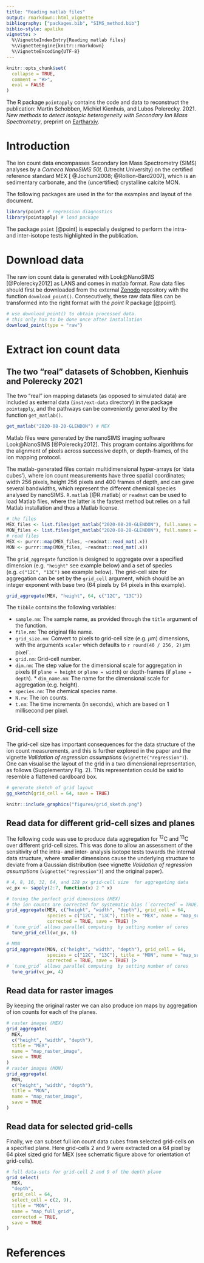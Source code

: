 ```yaml
---
title: "Reading matlab files"
output: rmarkdown::html_vignette
bibliography: ["packages.bib", "SIMS_method.bib"]
biblio-style: apalike
vignette: >
  %\VignetteIndexEntry{Reading matlab files}
  %\VignetteEngine{knitr::rmarkdown}
  %\VignetteEncoding{UTF-8}
---
```



```r
knitr::opts_chunk$set(
  collapse = TRUE,
  comment = "#>",
  eval = FALSE
)
```


The R package `pointapply` contains the code and data to reconstruct the publication: Martin Schobben, Michiel Kienhuis, and Lubos Polerecky. 2021. *New methods to detect isotopic heterogeneity with Secondary Ion Mass Spectrometry*, preprint on [Eartharxiv](https://eartharxiv.org/).


# Introduction 

The ion count data encompasses Secondary Ion Mass Spectrometry (SIMS) analyses by a  *Cameca NanoSIMS 50L* (Utrecht University) on the certified reference standard MEX [ @Jochum2008; @Rollion-Bard2007], which is an sedimentary carbonate, and the (uncertified) crystalline calcite MON.

The following packages are used in the for the examples and layout of the document. 


```r
library(point) # regression diagnostics
library(pointapply) # load package
```


The package `point` [@point] is especially designed to perform the intra- and inter-isotope tests highlighted in the publication.


# Download data

The raw ion count data is generated with Look\@NanoSIMS [@Polerecky2012] as LANS and comes in matlab format. Raw data files should first be downloaded from the external [Zenodo](https://doi.org/10.5281/zenodo.4580159) repository with the function `download_point()`. Consecutively, these raw data files can be transformed into the right format with the  *point* R package [@point]. 


```r
# use download_point() to obtain processed data.
# this only has to be done once after installation
download_point(type = "raw")
```


# Extract ion count data

## The two "real" datasets of Schobben, Kienhuis and Polerecky 2021

The two "real" ion mapping datasets (as opposed to simulated data) are included as external data (`inst/ext-data` directory) in the package  `pointapply`, and the pathways can be conveniently generated by the function `get_matlab()`. 


```r
get_matlab("2020-08-20-GLENDON") # MEX 
```


Matlab files were generated by the nanoSIMS imaging software Look\@NanoSIMS [@Polerecky2012]. This program contains algorithms for the alignment of pixels across successive depth, or depth-frames, of the ion mapping protocol. 

The matlab-generated files contain multidimensional hyper-arrays (or 'data cubes'), where ion count measurements have three spatial coordinates; width 256 pixels, height 256 pixels and 400 frames of depth, and can gave several bandwidths, which represent the different chemical species analysed by nanoSIMS. `R.matlab` [@R.matlab] or `readmat` can be used to load Matlab files, where the latter is the fastest method but relies on a full Matlab installation and thus a Matlab license.


```r
# the files
MEX_files <- list.files(get_matlab("2020-08-20-GLENDON"), full.names = TRUE)
MON_files <- list.files(get_matlab("2020-08-28-GLENDON"), full.names = TRUE)
# read files
MEX <- purrr::map(MEX_files, ~readmat::read_mat(.x))
MON <- purrr::map(MON_files, ~readmat::read_mat(.x)) 
```

The `grid_aggregate ` function is designed to aggregate over a specified dimension (e.g. `"height"` see example below) and a set of species (e.g. `c("12C", "13C")` see example below). The grid-cell size for aggregation can be set by the `grid_cell` argument, which should be an integer exponent with base two (64 pixels by 64 pixels in this example).

```r
grid_aggregate(MEX, "height", 64, c("12C", "13C"))
```

The `tibble` contains the following variables:

* `sample.nm`: The sample name, as provided through the `title` argument of the function.
* `file.nm`: The original file name.
* `grid_size.nm`: Convert to pixels to grid-cell size (e.g. $\mu$m) dimensions, with the arguments `scaler` which defaults to `r round(40 / 256, 2)`$\,\mu$m pixel^-^.
* `grid.nm`: Grid-cell number.
* `dim.nm`: The step value for the dimensional scale for aggregation in pixels (if `plane = height` or `plane = width`) or depth-frames (if `plane = depth`). * `dim_name.nm`: The name for the dimensional scale for aggregation (e.g. height).
* `species.nm`: The chemical species name.
* `N.rw`: The ion counts.
* `t.nm`: The time increments (in seconds), which are based on $1\,$millisecond per pixel. 


## Grid-cell size

The grid-cell size has important consequences for the data structure of the ion count measurements, and this is further explored in the paper and the vignette *Validation of regression assumptions* (`vignette("regression")`). One can visualise the layout of the grid in a two dimensional representation, as follows (Supplementary Fig. 2). This representation could be said to resemble a flattened cardboard box.


```r
# generate sketch of grid layout
gg_sketch(grid_cell = 64, save = TRUE) 
```


```r
knitr::include_graphics("figures/grid_sketch.png")
```


## Read data for different grid-cell sizes and planes

The following code was use to produce data aggregation for ^12^C and ^13^C over different grid-cell sizes. This was done to allow an assessment of the sensitivity of the intra- and inter- analysis isotope tests towards the internal data structure, where smaller dimensions cause the underlying structure to deviate from a Gaussian distribution (see vignette *Validation of regression assumptions* (`vignette("regression")`) and the original paper). 


```r
# 4, 8, 16, 32, 64, and 128 px grid-cell size  for aggregating data
vc_px <- sapply(2:7, function(x) 2 ^ x)

# tuning the perfect grid dimensions (MEX)
# the ion counts are corrected for systematic bias (`corrected` = TRUE)
grid_aggregate(MEX, c("height", "width", "depth"), grid_cell = 64, 
               species = c("12C", "13C"), title = "MEX", name = "map_sum_grid", 
               corrected = TRUE, save = TRUE) |> 
# `tune_grid` allows parallel computing  by setting number of cores  
  tune_grid_cell(vc_px, 6) 

# MON
grid_aggregate(MON, c("height", "width", "depth"), grid_cell = 64, 
               species = c("12C", "13C"), title = "MON", name = "map_sum_grid", 
               corrected = TRUE, save = TRUE) |> 
# `tune_grid` allows parallel computing  by setting number of cores  
  tune_grid(vc_px, 4) 

```


## Read data for raster images

By keeping the original raster we can also produce ion maps by aggregation of ion counts for each of the planes.


```r
# raster images (MEX)
grid_aggregate(
  MEX, 
  c("height", "width", "depth"), 
  title = "MEX", 
  name = "map_raster_image", 
  save = TRUE
)
# raster images (MON)
grid_aggregate(
  MON, 
  c("height", "width", "depth"), 
  title = "MON", 
  name = "map_raster_image", 
  save = TRUE
)
```


## Read data for selected grid-cells

Finally, we can subset full ion count data cubes from selected grid-cells on a specified plane. Here grid-cells 2 and 9 were extracted on a 64 pixel by 64 pixel sized grid for MEX (see schematic figure above for orientation of grid-cells).


```r
# full data-sets for grid-cell 2 and 9 of the depth plane
grid_select(
  MEX, 
  "depth", 
  grid_cell = 64,
  select_cell = c(2, 9),
  title = "MON", 
  name = "map_full_grid", 
  corrected = TRUE, 
  save = TRUE
)
```


# References
